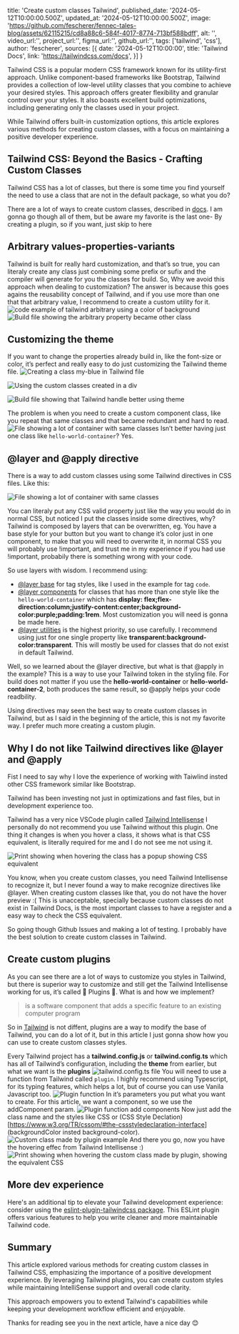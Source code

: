 title: 'Create custom classes Tailwind',
published_date: '2024-05-12T10:00:00.500Z',
updated_at: '2024-05-12T10:00:00.500Z',
image: 'https://github.com/fescherer/fennec-tales-blog/assets/62115215/cd8a88c6-584f-4017-8774-713bf588bdff',
alt: '',
video_url:'',
project_url:'',
figma_url:'',
github_url:'',
tags: ['tailwind', 'css'],
author: 'fescherer',
sources: [{
  date: '2024-05-12T10:00:00',
  title: 'Tailwind Docs',
  link: 'https://tailwindcss.com/docs',
  }]
}

Tailwind CSS is a popular modern CSS framework known for its utility-first approach. Unlike component-based frameworks like Bootstrap, Tailwind provides a collection of low-level utility classes that you combine to achieve your desired styles. This approach offers greater flexibility and granular control over your styles. It also boasts excellent build optimizations, including generating only the classes used in your project.

While Tailwind offers built-in customization options, this article explores various methods for creating custom classes, with a focus on maintaining a positive developer experience.

## Tailwind CSS: Beyond the Basics - Crafting Custom Classes

Tailwind CSS has a lot of classes, but there is some time you find yourself the need to use a class that are not in the default package, so what you do?

There are a lot of ways to create custom classes, described in [docs](https://tailwindcss.com/docs/adding-custom-styles). I am gonna go though all of them, but be aware my favorite is the last one- By creating a plugin, so if you want, just skip to here

## Arbitrary values-properties-variants

Tailwind is built for really hard customization, and that’s so true, you can literaly create any class just combining some prefix or sufix and the compiler will generate for you the classes for build. So, Why we avoid this approach when dealing to customization? The answer is because this goes agains the reusability concept of Tailwind, and if you use more than one that that arbitrary value, I recommend to create a custom utility for it.
<Img
  src="https://github.com/fescherer/fennec-tales-blog/assets/62115215/76b33e7a-bd3f-4940-aabd-e3232034fc7b"
  name="Arbitrary property Tailwind example"
  alt="code example of tailwind arbitrary using a color of background"
/>
<Img
  src="https://github.com/fescherer/fennec-tales-blog/assets/62115215/9994a2a8-a1df-4be8-813a-759d7ea15e64"
  name="Build file  "
  alt="Build file showing the arbitrary property became other class"
/>

## Customizing the theme

If you want to change the properties already build in, like the font-size or color, it’s perfect and really easy to do just customizing the Tailwind theme file.
<Img
  src="https://github.com/fescherer/fennec-tales-blog/assets/62115215/3fcdaf65-9624-4966-8ccd-49aa74daf8c1"
  name="tailwind.config.ts"
  alt="Creating a class my-blue in Tailwind file"
/>

<Img
  src="https://github.com/fescherer/fennec-tales-blog/assets/62115215/61559e23-be18-43ea-a0a5-04dc0fbca834"
  name="Code example"
  alt="Using the custom classes created in a div"
/>

<Img
  src="https://github.com/fescherer/fennec-tales-blog/assets/62115215/810e5dfc-70f1-4505-88df-bc1a25c8653d"
  name="Build file- This may looks weird, but is the same blue I configured, but just with some Tailwind optimization."
  alt="Build file showing that Tailwind handle better using theme"
/>

The problem is when you need to create a custom component class, like you repeat that same classes and that became redundant and hard to read.
<Img
  src="https://github.com/fescherer/fennec-tales-blog/assets/62115215/5920d701-17f9-476e-8df4-c5c3024c4594"
  name="Example of reduntant classes"
  alt="File showing a lot of container with same classes"
/>
Isn’t better having just one class like `hello-world-container`? Yes.

## @layer and @apply directive

There is a way to add custom classes using some Tailwind directives in CSS files. Like this:

<Img
  src="https://github.com/fescherer/fennec-tales-blog/assets/62115215/53c6e419-42b5-472e-a321-1af95569e58b"
  name="Example of reduntant classes"
  alt="File showing a lot of container with same classes"
/>

You can literaly put any CSS valid property just like the way you would do in normal CSS, but noticed I put the classes inside some directives, why? Tailwind is composed by layers that can be overwritten, eg. You have a base style for your button but you want to change it’s color just in one component, to make that you will need to overwrite it, in normal CSS you will probably use !important, and trust me in my experience if you had use !important, probabily there is something wrong with your code.

So use layers with wisdom. I recommend using:

- [@layer base](https://tailwindcss.com/docs/adding-custom-styles#adding-base-styles) for tag styles, like I used in the example for tag `code`.
- [@layer components](https://tailwindcss.com/docs/adding-custom-styles#adding-component-classes) for classes that has more than one style like the `hello-world-container` which has **display: flex;flex-direction:column;justify-content:center;background-color:purple;padding:1rem**. Most customization you will need is gonna be made here.
- [@layer utilities](https://tailwindcss.com/docs/adding-custom-styles#adding-custom-utilities) is the highest priority, so use carefully. I recommend using just for one single property like **transparent:background-color:transparent**. This will mostly be used for classes that do not exist in default Tailwind.

Well, so we learned about the @layer directive, but what is that @apply in the example? This is a way to use your Tailwind token in the styling file. For build does not matter if you use the **hello-world-container** or **hello-world-container-2**, both produces the same result, so @apply helps your code readbility.

Using directives may seen the best way to create custom classes in Tailwind, but as I said in the beginning of the article, this is not my favorite way. I prefer much more creating a custom plugin.

## Why I do not like Tailwind directives like @layer and @apply

Fist I need to say why I love the experience of working with Taiwlind insted other CSS framework similar like Bootstrap.

Tailwind has been investing not just in optimizations and fast files, but in development experience too.

Tailwind has a very nice VSCode plugin called [Tailwind Intellisense](https://tailwindcss.com/docs/editor-setup#intelli-sense-for-vs-code) I personally do not recommend you use Tailwind without this plugin. One thing it changes is when you hover a class, it shows what is that CSS equivalent, is literally required for me and I do not see me not using it.

<Img
  src="https://github.com/fescherer/fennec-tales-blog/assets/62115215/9b5e1959-3c80-4589-867c-47b0fdf40e48"
  name="Tailwind VSCode Intellisense showcase"
  alt="Print showing when hovering the class has a popup showing CSS equivalent"
/>

You know, when you create custom classes, you need Tailwind Intellisense to recognize it, but I never found a way to make recognize directives like @layer. When creating custom classes like that, you do not have the hover preview :( This is unacceptable, specially because custom classes do not exist in Tailwind Docs, is the most important classes to have a register and a easy way to check the CSS equivalent.

So going though Github Issues and making a lot of testing. I probably have the best solution to create custom classes in Tailwind.

## Create custom plugins

As you can see there are a lot of ways to customize you styles in Tailwind, but there is superior way to customize and still get the Tailwind Intellisense working for us, it’s called 🪽 Plugins 🪽. What is and how we implement?

<Blockquote cite="https://en.wikipedia.org/wiki/Plug-in_(computing)">
is a software component that adds a specific feature to an existing computer program
</Blockquote>

So in [Tailwind](https://tailwindcss.com/docs/plugins) is not diffent, plugins are a way to modify the base of Tailwind, you can do a lot of it, but in this article I just gonna show how you can use to create custom classes styles.

Every Tailwind project has a **tailwind.config.js** or **tailwind.config.ts** which has all of Tailwind’s configuration, including the **theme** from earlier, but what we want is the **plugins**
<Img
  src="https://github.com/fescherer/fennec-tales-blog/assets/62115215/27b51eae-d5a0-4c14-81cf-19c97aa76398"
  name="tailwind.config.ts"
  alt="tailwind.config.ts file"
/>
You will need to use a function from Tailwind called `plugin`. I highly recommend using Typescript, for its typing features, which helps a lot, but of course you can use Vanila Javascript too.
<Img
  src="https://github.com/fescherer/fennec-tales-blog/assets/62115215/e42b46ba-2710-4575-81b4-6ad8e864e30f"
  name="Plugin function"
  alt="Plugin function"
/>
In it’s parameters you put what you want to create. For this article, we want a component, so we use the addComponent param.
<Img
  src="https://github.com/fescherer/fennec-tales-blog/assets/62115215/bee18037-70d5-435f-810f-fa6876a62629"
  name="Plugin function add components"
  alt="Plugin function add components"
/>
Now just add the class name and the styles like CSS or (CSS Style Declation)[https://www.w3.org/TR/cssom/#the-cssstyledeclaration-interface] (backgroundColor insted background-color).
<Img
  src="https://github.com/fescherer/fennec-tales-blog/assets/62115215/5a6db547-3f58-4eca-98ce-c5564885fbd6"
  name="Custom class made by plugin example"
  alt="Custom class made by plugin example"
/>
And there you go, now you have the hovering effec from Tailwind Intellisense :)
<Img
  src="https://github.com/fescherer/fennec-tales-blog/assets/62115215/688da377-c59e-4cd2-ba24-b02499d4da25"
  name="Class in action"
  alt="Print showing when hovering the custom class made by plugin, showing the equivalent CSS"
/>

## More dev experience

Here's an additional tip to elevate your Tailwind development experience: consider using the [eslint-plugin-tailwindcss package](https://www.npmjs.com/package/eslint-plugin-tailwindcss). This ESLint plugin offers various features to help you write cleaner and more maintainable Tailwind code.

## Summary

This article explored various methods for creating custom classes in Tailwind CSS, emphasizing the importance of a positive development experience. By leveraging Tailwind plugins, you can create custom styles while maintaining IntelliSense support and overall code clarity.

This approach empowers you to extend Tailwind's capabilities while keeping your development workflow efficient and enjoyable.

Thanks for reading see you in the next article, have a nice day 😊

